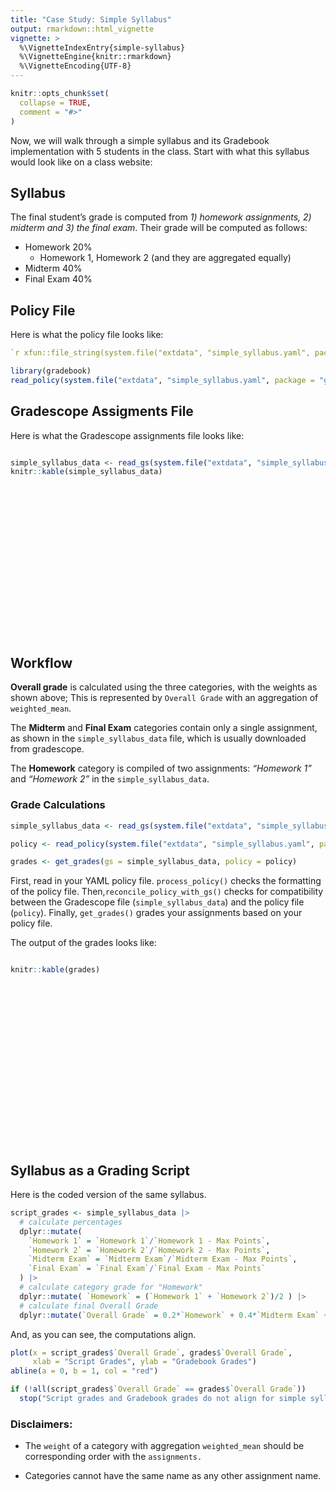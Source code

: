 ```yaml
---
title: "Case Study: Simple Syllabus"
output: rmarkdown::html_vignette
vignette: >
  %\VignetteIndexEntry{simple-syllabus}
  %\VignetteEngine{knitr::rmarkdown}
  %\VignetteEncoding{UTF-8}
---
```


```r
knitr::opts_chunk$set(
  collapse = TRUE,
  comment = "#>"
)
```

Now, we will walk through a simple syllabus and its Gradebook implementation with 5 students in the class. Start with what this syllabus would look like on a class website:

## Syllabus

The final student's grade is computed from *1) homework assignments, 2) midterm and 3) the final exam*. Their grade will be computed as follows:

-   Homework 20%
    -   Homework 1, Homework 2 (and they are aggregated equally)
-   Midterm 40%
-   Final Exam 40%

## Policy File

Here is what the policy file looks like:

``` yaml
`r xfun::file_string(system.file("extdata", "simple_syllabus.yaml", package = "gradebook"))`
```

```r
library(gradebook)
read_policy(system.file("extdata", "simple_syllabus.yaml", package = "gradebook"))
```

## Gradescope Assigments File

Here is what the Gradescope assignments file looks like:

::: {style="height: 300px; overflow: auto;"}
```r
simple_syllabus_data <- read_gs(system.file("extdata", "simple_syllabus_data.csv", package = "gradebook"))
knitr::kable(simple_syllabus_data)
```
:::

## Workflow

**Overall grade** is calculated using the three categories, with the weights as shown above; This is represented by `Overall Grade` with an aggregation of `weighted_mean`.

The **Midterm** and **Final Exam** categories contain only a single assignment, as shown in the `simple_syllabus_data` file, which is usually downloaded from gradescope.

The **Homework** category is compiled of two assignments: *"Homework 1"* and *"Homework 2"* in the `simple_syllabus_data`.

### Grade Calculations

```r
simple_syllabus_data <- read_gs(system.file("extdata", "simple_syllabus_data.csv", package = "gradebook"))

policy <- read_policy(system.file("extdata", "simple_syllabus.yaml", package = "gradebook"))

grades <- get_grades(gs = simple_syllabus_data, policy = policy)
```

First, read in your YAML policy file. `process_policy()` checks the formatting of the policy file. Then,`reconcile_policy_with_gs()` checks for compatibility between the Gradescope file (`simple_syllabus_data`) and the policy file (`policy`). Finally, `get_grades()` grades your assignments based on your policy file.

The output of the grades looks like:

::: {style="height: 300px; overflow: auto;"}
```r
knitr::kable(grades)
```
:::

## Syllabus as a Grading Script
Here is the coded version of the same syllabus.
```r
script_grades <- simple_syllabus_data |>
  # calculate percentages
  dplyr::mutate(
    `Homework 1` = `Homework 1`/`Homework 1 - Max Points`,
    `Homework 2` = `Homework 2`/`Homework 2 - Max Points`,
    `Midterm Exam` = `Midterm Exam`/`Midterm Exam - Max Points`,
    `Final Exam` = `Final Exam`/`Final Exam - Max Points`
  ) |>
  # calculate category grade for "Homework" 
  dplyr::mutate( `Homework` = (`Homework 1` + `Homework 2`)/2 ) |>
  # calculate final Overall Grade
  dplyr::mutate(`Overall Grade` = 0.2*`Homework` + 0.4*`Midterm Exam` + 0.4*`Final Exam`) 
```

And, as you can see, the computations align.
```r
plot(x = script_grades$`Overall Grade`, grades$`Overall Grade`, 
     xlab = "Script Grades", ylab = "Gradebook Grades")
abline(a = 0, b = 1, col = "red")
```
```r
if (!all(script_grades$`Overall Grade` == grades$`Overall Grade`))
  stop("Script grades and Gradebook grades do not align for simple syllabus vignette.")
```


### Disclaimers:

-   The `weight` of a category with aggregation `weighted_mean` should be corresponding order with the `assignments.`

-   Categories cannot have the same name as any other assignment name.
